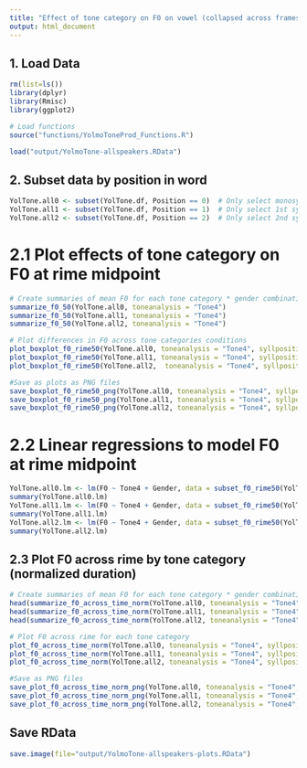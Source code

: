 ```yaml
---
title: "Effect of tone category on F0 on vowel (collapsed across frames, syllable types), assuming a 4 tone analysis"
output: html_document
---
```


## 1. Load Data
```r
rm(list=ls())
library(dplyr)
library(Rmisc)
library(ggplot2)

# Load functions
source("functions/YolmoToneProd_Functions.R")

load("output/YolmoTone-allspeakers.RData")
```

## 2. Subset data by position in word
```r
YolTone.all0 <- subset(YolTone.df, Position == 0)  # Only select monosyllabic words
YolTone.all1 <- subset(YolTone.df, Position == 1)  # Only select 1st syllables of disyllabic words
YolTone.all2 <- subset(YolTone.df, Position == 2)  # Only select 2nd syllables disyllabic wordss
```

# 2.1 Plot effects of tone category on F0 at rime midpoint
```r
# Create summaries of mean F0 for each tone category * gender combination at rime midpoint
summarize_f0_50(YolTone.all0, toneanalysis = "Tone4")
summarize_f0_50(YolTone.all1, toneanalysis = "Tone4")
summarize_f0_50(YolTone.all2, toneanalysis = "Tone4")

# Plot differences in F0 across tone categories conditions
plot_boxplot_f0_rime50(YolTone.all0, toneanalysis = "Tone4", syllposition = "monosyllabic words (all frames)")
plot_boxplot_f0_rime50(YolTone.all1, toneanalysis = "Tone4", syllposition = "1st syllable of disyllabic words (all frames)")
plot_boxplot_f0_rime50(YolTone.all2,  toneanalysis = "Tone4", syllposition = "2nd syllable of disyllabic words (all frames)")

#Save as plots as PNG files
save_boxplot_f0_rime50_png(YolTone.all0, toneanalysis = "Tone4", syllposition = "monosyllabic words (all frames)", filename = "YolTone_4tone_all_f0_rime50_mono")
save_boxplot_f0_rime50_png(YolTone.all1, toneanalysis = "Tone4", syllposition = "1st syllable of disyllabic words (all frames)", filename = "YolTone_4tone_all_f0_rime50_di1st")
save_boxplot_f0_rime50_png(YolTone.all2, toneanalysis = "Tone4", syllposition = "2nd syllable of disyllabic words (all frames)", filename = "YolTone_4tone_all_f0_rime50_di2nd")
```

# 2.2 Linear regressions to model F0 at rime midpoint
```r
YolTone.all0.lm <- lm(F0 ~ Tone4 + Gender, data = subset_f0_rime50(YolTone.all0))
summary(YolTone.all0.lm)
YolTone.all1.lm <- lm(F0 ~ Tone4 + Gender, data = subset_f0_rime50(YolTone.all1))
summary(YolTone.all1.lm)
YolTone.all2.lm <- lm(F0 ~ Tone4 + Gender, data = subset_f0_rime50(YolTone.all2))
summary(YolTone.all2.lm)
```


## 2.3 Plot F0 across rime by tone category (normalized duration)
```r
# Create summaries of mean F0 for each tone category * gender combination at 1% time intervals
head(summarize_f0_across_time_norm(YolTone.all0, toneanalysis = "Tone4"), 10)
head(summarize_f0_across_time_norm(YolTone.all1, toneanalysis = "Tone4"), 10)
head(summarize_f0_across_time_norm(YolTone.all2, toneanalysis = "Tone4"), 10)

# Plot F0 across rime for each tone category
plot_f0_across_time_norm(YolTone.all0, toneanalysis = "Tone4", syllposition = "monosyllabic words (all frames)")
plot_f0_across_time_norm(YolTone.all1, toneanalysis = "Tone4", syllposition = "1st syllable of disyllabic words (all frames)")
plot_f0_across_time_norm(YolTone.all2, toneanalysis = "Tone4", syllposition = "2nd syllable of disyllabic words (all frames)")

#Save as PNG files
save_plot_f0_across_time_norm_png(YolTone.all0, toneanalysis = "Tone4", syllposition = "monosyllabic words (all frames)", filename = "YolTone_4tone_all_f0_across_time_norm_mono")
save_plot_f0_across_time_norm_png(YolTone.all1, toneanalysis = "Tone4", syllposition = "1st syllable of disyllabic words (all frames)", filename = "YolTone_4tone_all_f0_across_time_norm_di1st")
save_plot_f0_across_time_norm_png(YolTone.all2, toneanalysis = "Tone4", syllposition = "2nd syllable of disyllabic words (all frames)", filename = "YolTone_4tone_all_f0_across_time_norm_di2nd")
```


## Save RData
```r
save.image(file="output/YolmoTone-allspeakers-plots.RData")
```
